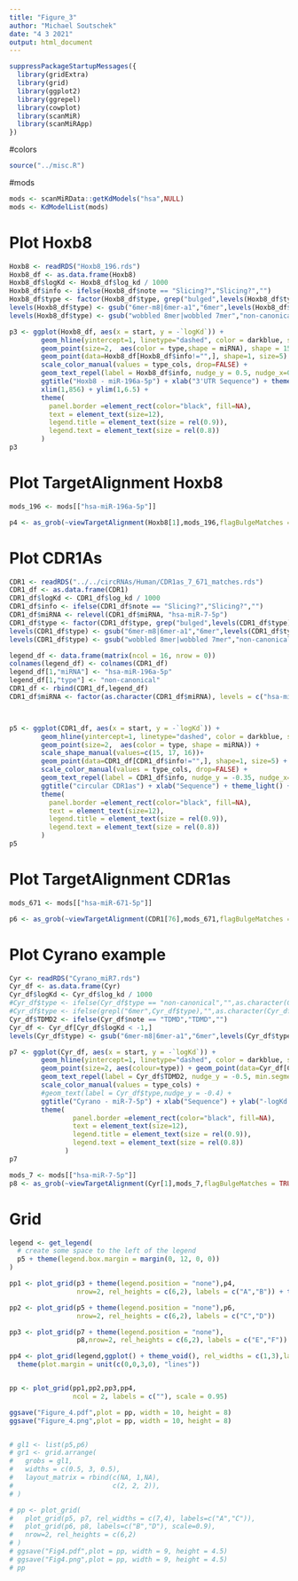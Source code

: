 ```yaml
---
title: "Figure_3"
author: "Michael Soutschek"
date: "4 3 2021"
output: html_document
---
```



```r
suppressPackageStartupMessages({
  library(gridExtra)
  library(grid)
  library(ggplot2)
  library(ggrepel)
  library(cowplot)
  library(scanMiR)
  library(scanMiRApp)
})
```


#colors
```r
source("../misc.R")
```


#mods
```r
mods <- scanMiRData::getKdModels("hsa",NULL)
mods <- KdModelList(mods)
```

# Plot Hoxb8
```r
Hoxb8 <- readRDS("Hoxb8_196.rds")
Hoxb8_df <- as.data.frame(Hoxb8)
Hoxb8_df$logKd <- Hoxb8_df$log_kd / 1000
Hoxb8_df$info <- ifelse(Hoxb8_df$note == "Slicing?","Slicing?","")
Hoxb8_df$type <- factor(Hoxb8_df$type, grep("bulged",levels(Hoxb8_df$type),invert=TRUE,value=TRUE))
levels(Hoxb8_df$type) <- gsub("6mer-m8|6mer-a1","6mer",levels(Hoxb8_df$type))
levels(Hoxb8_df$type) <- gsub("wobbled 8mer|wobbled 7mer","non-canonical",levels(Hoxb8_df$type))

p3 <- ggplot(Hoxb8_df, aes(x = start, y = -`logKd`)) + 
        geom_hline(yintercept=1, linetype="dashed", color = darkblue, size=1) + 
        geom_point(size=2,  aes(color = type,shape = miRNA), shape = 15) + 
        geom_point(data=Hoxb8_df[Hoxb8_df$info!="",], shape=1, size=5) +
        scale_color_manual(values = type_cols, drop=FALSE) + 
        geom_text_repel(label = Hoxb8_df$info, nudge_y = 0.5, nudge_x=0, min.segment.length = 0) +
        ggtitle("Hoxb8 - miR-196a-5p") + xlab("3'UTR Sequence") + theme_light() +
        xlim(1,856) + ylim(1,6.5) +
        theme(
          panel.border =element_rect(color="black", fill=NA),
          text = element_text(size=12),
          legend.title = element_text(size = rel(0.9)),
          legend.text = element_text(size = rel(0.8))
        ) 
p3
```

# Plot TargetAlignment Hoxb8
```r
mods_196 <- mods[["hsa-miR-196a-5p"]]

p4 <- as_grob(~viewTargetAlignment(Hoxb8[1],mods_196,flagBulgeMatches = TRUE,maxBulgeSize=0,outputType = "plot", cex=0.75))
```


# Plot CDR1As
```r
CDR1 <- readRDS("../../circRNAs/Human/CDR1as_7_671_matches.rds")
CDR1_df <- as.data.frame(CDR1)
CDR1_df$logKd <- CDR1_df$log_kd / 1000
CDR1_df$info <- ifelse(CDR1_df$note == "Slicing?","Slicing?","")
CDR1_df$miRNA <- relevel(CDR1_df$miRNA, "hsa-miR-7-5p")
CDR1_df$type <- factor(CDR1_df$type, grep("bulged",levels(CDR1_df$type),invert=TRUE,value=TRUE))
levels(CDR1_df$type) <- gsub("6mer-m8|6mer-a1","6mer",levels(CDR1_df$type))
levels(CDR1_df$type) <- gsub("wobbled 8mer|wobbled 7mer","non-canonical",levels(CDR1_df$type))

legend_df <- data.frame(matrix(ncol = 16, nrow = 0))
colnames(legend_df) <- colnames(CDR1_df)
legend_df[1,"miRNA"] <- "hsa-miR-196a-5p"
legend_df[1,"type"] <- "non-canonical"
CDR1_df <- rbind(CDR1_df,legend_df)
CDR1_df$miRNA <- factor(as.character(CDR1_df$miRNA), levels = c("hsa-miR-196a-5p","hsa-miR-671-5p","hsa-miR-7-5p"))



p5 <- ggplot(CDR1_df, aes(x = start, y = -`logKd`)) + 
        geom_hline(yintercept=1, linetype="dashed", color = darkblue, size=1) + 
        geom_point(size=2,  aes(color = type, shape = miRNA)) +
        scale_shape_manual(values=c(15, 17, 16))+
        geom_point(data=CDR1_df[CDR1_df$info!="",], shape=1, size=5) +
        scale_color_manual(values = type_cols, drop=FALSE) + 
        geom_text_repel(label = CDR1_df$info, nudge_y = -0.35, nudge_x=0, min.segment.length = 0) +
        ggtitle("circular CDR1as") + xlab("Sequence") + theme_light() + ylim(1,6.5) +
        theme(
          panel.border =element_rect(color="black", fill=NA),
          text = element_text(size=12),
          legend.title = element_text(size = rel(0.9)),
          legend.text = element_text(size = rel(0.8))
        ) 
p5

```

# Plot TargetAlignment CDR1as
```r
mods_671 <- mods[["hsa-miR-671-5p"]]

p6 <- as_grob(~viewTargetAlignment(CDR1[76],mods_671,flagBulgeMatches = TRUE,maxBulgeSize=0,outputType = "plot", cex=0.75))
```


# Plot Cyrano example
```r
Cyr <- readRDS("Cyrano_miR7.rds")
Cyr_df <- as.data.frame(Cyr)
Cyr_df$logKd <- Cyr_df$log_kd / 1000
#Cyr_df$type <- ifelse(Cyr_df$type == "non-canonical","",as.character(Cyr_df$type))
#Cyr_df$type <- ifelse(grepl("6mer",Cyr_df$type),"",as.character(Cyr_df$type))
Cyr_df$TDMD2 <- ifelse(Cyr_df$note == "TDMD","TDMD","")
Cyr_df <- Cyr_df[Cyr_df$logKd < -1,]
levels(Cyr_df$type) <- gsub("6mer-m8|6mer-a1","6mer",levels(Cyr_df$type))

p7 <- ggplot(Cyr_df, aes(x = start, y = -`logKd`)) + 
        geom_hline(yintercept=1, linetype="dashed", color = darkblue, size=1) + 
        geom_point(size=2, aes(colour=type)) + geom_point(data=Cyr_df[Cyr_df$TDMD2!="",], shape=1, size=4) +
        geom_text_repel(label = Cyr_df$TDMD2, nudge_y = -0.5, min.segment.length = 0) +
        scale_color_manual(values = type_cols) + 
        #geom_text(label = Cyr_df$type,nudge_y = -0.4) +
        ggtitle("Cyrano - miR-7-5p") + xlab("Sequence") + ylab("-logKd (>1)") +theme_light() + ylim(1,6.5) +
        theme(
                panel.border =element_rect(color="black", fill=NA),
                text = element_text(size=12),
                legend.title = element_text(size = rel(0.9)),
                legend.text = element_text(size = rel(0.8))
              ) 
p7
```


```r
mods_7 <- mods[["hsa-miR-7-5p"]]
p8 <- as_grob(~viewTargetAlignment(Cyr[1],mods_7,flagBulgeMatches = TRUE, outputType = "plot", cex=0.75))
```


# Grid
```r
legend <- get_legend(
  # create some space to the left of the legend
  p5 + theme(legend.box.margin = margin(0, 12, 0, 0))
)

pp1 <- plot_grid(p3 + theme(legend.position = "none"),p4,
                 nrow=2, rel_heights = c(6,2), labels = c("A","B")) + theme(plot.margin = unit(c(0,3,0,0), "lines"))

pp2 <- plot_grid(p5 + theme(legend.position = "none"),p6,
                 nrow=2, rel_heights = c(6,2), labels = c("C","D"))

pp3 <- plot_grid(p7 + theme(legend.position = "none"),
                 p8,nrow=2, rel_heights = c(6,2), labels = c("E","F")) + theme(plot.margin = unit(c(0,3,0,0), "lines"))

pp4 <- plot_grid(legend,ggplot() + theme_void(), rel_widths = c(1,3),labels = c("")) + 
  theme(plot.margin = unit(c(0,0,3,0), "lines"))


pp <- plot_grid(pp1,pp2,pp3,pp4,
                ncol = 2, labels = c(""), scale = 0.95)

ggsave("Figure_4.pdf",plot = pp, width = 10, height = 8)
ggsave("Figure_4.png",plot = pp, width = 10, height = 8)


# gl1 <- list(p5,p6)
# gr1 <- grid.arrange(
#   grobs = gl1,
#   widths = c(0.5, 3, 0.5),
#   layout_matrix = rbind(c(NA, 1,NA),
#                         c(2, 2, 2)),
# )
```




```r
# pp <- plot_grid(
#   plot_grid(p5, p7, rel_widths = c(7,4), labels=c("A","C")),
#   plot_grid(p6, p8, labels=c("B","D"), scale=0.9),
#   nrow=2, rel_heights = c(6,2)
# )
# ggsave("Fig4.pdf",plot = pp, width = 9, height = 4.5)
# ggsave("Fig4.png",plot = pp, width = 9, height = 4.5)
# pp
```


